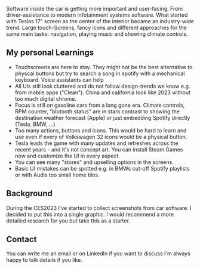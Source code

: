 Software inside the car is getting more important and user-facing. From driver-assistance to modern infotainment systems software. What started with Teslas 17" screen as the center of the interior became an industry-wide trend. Large touch-Screens, fancy icons and different approaches for the same main tasks: navigation, playing music and showing climate controls.

## My personal Learnings

- Touchscreens are here to stay. They might not be the best alternative to physcal buttons but try to search a song in spotify with a mechanical keyboard. Voice assistants can help
- All UIs still look cluttered and do not follow design-trends we know e.g. from mobile apps ("Clean"). China and california look like 2023 without too much digital chrome.
- Focus is still on gasoline cars from a long gone era. Climate controls, RPM counter, "blutooth status" are in stark contrast to showing the destination weather forecast (Apple) or just embedding Spotify directly (Tesla, BMW, ...)
- Too many actions, buttons and icons. This would be hard to learn and use even if every of Volkswagen 32 icons would be a physical button. 
- Tesla leads the game with many updates and refreshes across the recent years - and it's not concept art. You can install Steam Games now and customize the UI in every aspect.
- You can see many "stores" and upselling options in the screens.
- Basic UI mistakes can be spotted e.g. in BMWs cut-off Spotify playlists or with Audis too small home tiles.

## Background

During the CES2023 I've started to collect screenshots from car software. I decided to put this into a single graphic. I would recommend a more detailed research for you but take this as a starter.

## Contact
You can write me an email or on LinkedIn if you want to discuss I'm always happy to talk details if you like.